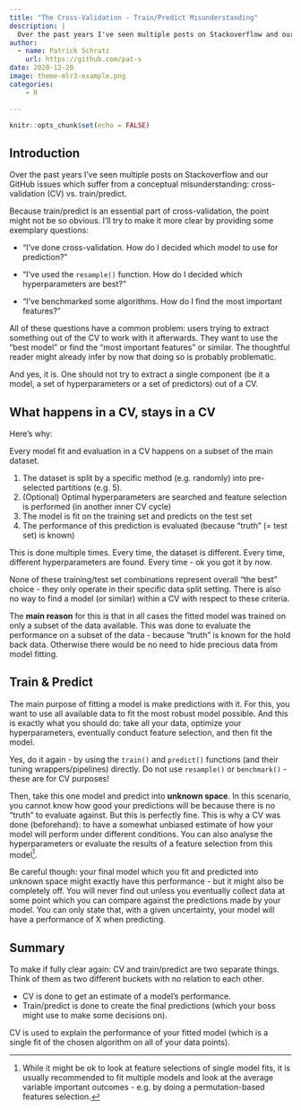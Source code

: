 ```yaml
---
title: "The Cross-Validation - Train/Predict Misunderstanding"
description: |
  Over the past years I've seen multiple posts on Stackoverflow and our GitHub issues which suffer from a conceptual misunderstanding: cross-validation (CV) vs. train/predict.
author:
  - name: Patrick Schratz
    url: https://github.com/pat-s
date: 2020-12-20
image: theme-mlr3-example.png
categories:
    - R

---
```



```r
knitr::opts_chunk$set(echo = FALSE)
```

## Introduction

Over the past years I've seen multiple posts on Stackoverflow and our GitHub issues which suffer from a conceptual misunderstanding: cross-validation (CV) vs. train/predict.

Because train/predict is an essential part of cross-validation, the point might not be so obvious.
I'll try to make it more clear by providing some exemplary questions:

- "I've done cross-validation. How do I decided which model to use for prediction?"

- "I've used the `resample()` function. How do I decided which hyperparameters are best?"

- "I've benchmarked some algorithms. How do I find the most important features?"

All of these questions have a common problem: users trying to extract something out of the CV to work with it afterwards.
They want to use the "best model" or find the "most important features" or similar.
The thoughtful reader might already infer by now that doing so is probably problematic.

And yes, it is.
One should not try to extract a single component (be it a model, a set of hyperparameters or a set of predictors) out of a CV.

## What happens in a CV, stays in a CV

Here's why:

Every model fit and evaluation in a CV happens on a subset of the main dataset.

1. The dataset is split by a specific method (e.g. randomly) into pre-selected partitions (e.g. 5).
1. (Optional) Optimal hyperparameters are searched and feature selection is performed (in another inner CV cycle)
1. The model is fit on the training set and predicts on the test set
1. The performance of this prediction is evaluated (because "truth" (= test set) is known)

This is done multiple times.
Every time, the dataset is different.
Every time, different hyperparameters are found.
Every time - ok you got it by now.

None of these training/test set combinations represent overall "the best" choice - they only operate in their specific data split setting.
There is also no way to find a model (or similar) within a CV with respect to these criteria.

The **main reason** for this is that in all cases the fitted model was trained on only a subset of the data available.
This was done to evaluate the performance on a subset of the data - because "truth" is known for the hold back data.
Otherwise there would be no need to hide precious data from model fitting.

## Train & Predict

The main purpose of fitting a model is make predictions with it.
For this, you want to use all available data to fit the most robust model possible.
And this is exactly what you should do: take all your data, optimize your hyperparameters, eventually conduct feature selection, and then fit the model.

Yes, do it again - by using the `train()` and `predict()` functions (and their tuning wrappers/pipelines) directly.
Do not use `resample()` or `benchmark()` - these are for CV purposes!

Then, take this one model and predict into **unknown space**.
In this scenario, you cannot know how good your predictions will be because there is no "truth" to evaluate against.
But this is perfectly fine.
This is why a CV was done (beforehand): to have a somewhat unbiased estimate of how your model will perform under different conditions.
You can also analyse the hyperparameters or evaluate the results of a feature selection from this model[^1].

Be careful though: your final model which you fit and predicted into unknown space might exactly have this performance - but it might also be completely off.
You will never find out unless you eventually collect data at some point which you can compare against the predictions made by your model.
You can only state that, with a given uncertainty, your model will have a performance of X when predicting.

[^1]: While it might be ok to look at feature selections of single model fits, it is usually recommended to fit multiple models and look at the average variable important outcomes - e.g. by doing a permutation-based features selection.

## Summary

To make if fully clear again: CV and train/predict are two separate things.
Think of them as two different buckets with no relation to each other.

- CV is done to get an estimate of a model's performance.
- Train/predict is done to create the final predictions (which your boss might use to make some decisions on).

CV is used to explain the performance of your fitted model (which is a single fit of the chosen algorithm on all of your data points).
